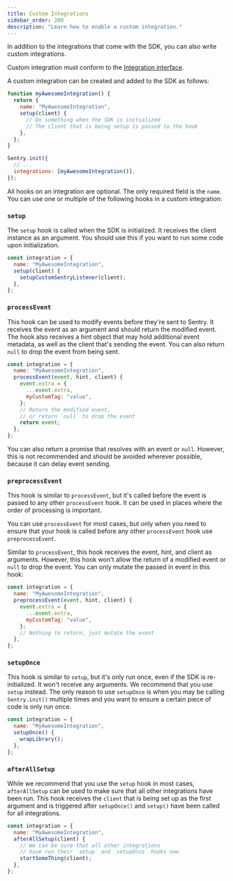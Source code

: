 ```yaml
---
title: Custom Integrations
sidebar_order: 200
description: "Learn how to enable a custom integration."
---
```


In addition to the integrations that come with the SDK, you can also write custom integrations.

Custom integration must conform to the [Integration interface](https://github.com/getsentry/sentry-javascript/blob/master/packages/core/src/types-hoist/integration.ts).

A custom integration can be created and added to the SDK as follows:

```javascript
function myAwesomeIntegration() {
  return {
    name: "MyAwesomeIntegration",
    setup(client) {
      // Do something when the SDK is initialized
      // The client that is being setup is passed to the hook
    },
  };
}

Sentry.init({
  // ...
  integrations: [myAwesomeIntegration()],
});
```

All hooks on an integration are optional. The only required field is the `name`. You can use one or multiple of the following hooks in a custom integration:

### `setup`

The `setup` hook is called when the SDK is initialized. It receives the client instance as an argument.
You should use this if you want to run some code upon initialization.

```javascript
const integration = {
  name: "MyAwesomeIntegration",
  setup(client) {
    setupCustomSentryListener(client);
  },
};
```

### `processEvent`

This hook can be used to modify events before they're sent to Sentry. It receives the event as an argument and should return the modified event. The hook also receives a hint object that may hold additional event metadata, as well as the client that's sending the event. You can also return `null` to drop the event from being sent.

```javascript
const integration = {
  name: "MyAwesomeIntegration",
  processEvent(event, hint, client) {
    event.extra = {
      ...event.extra,
      myCustomTag: "value",
    };
    // Return the modified event,
    // or return `null` to drop the event
    return event;
  },
};
```

You can also return a promise that resolves with an event or `null`. However, this is not recommended and should be avoided wherever possible, because it can delay event sending.

### `preprocessEvent`

This hook is similar to `processEvent`, but it's called before the event is passed to any other `processEvent` hook. It can be used in places where the order of processing is important.

You can use `processEvent` for most cases, but only when you need to ensure that your hook is called before any other `processEvent` hook use `preprocessEvent`.

Similar to `processEvent`, this hook receives the event, hint, and client as arguments. However, this hook won't allow the return of a modified event or `null` to drop the event. You can only mutate the passed in event in this hook:

```javascript
const integration = {
  name: "MyAwesomeIntegration",
  preprocessEvent(event, hint, client) {
    event.extra = {
      ...event.extra,
      myCustomTag: "value",
    };
    // Nothing to return, just mutate the event
  },
};
```

### `setupOnce`

This hook is similar to `setup`, but it's only run once, even if the SDK is re-initialized. It won't receive any arguments. We recommend that you use `setup` instead. The only reason to use `setupOnce` is when you may be calling `Sentry.init()` multiple times and you want to ensure a certain piece of code is only run once.

```javascript
const integration = {
  name: "MyAwesomeIntegration",
  setupOnce() {
    wrapLibrary();
  },
};
```

### `afterAllSetup`

While we recommend that you use the `setup` hook in most cases, `afterAllSetup` can be used to make sure that all other integrations have been run. This hook receives the `client` that is being set up as the first argument and is triggered after `setupOnce()` and `setup()` have been called for all integrations.


```javascript
const integration = {
  name: "MyAwesomeIntegration",
  afterAllSetup(client) {
    // We can be sure that all other integrations
    // have run their `setup` and `setupOnce` hooks now
    startSomeThing(client);
  },
};
```
